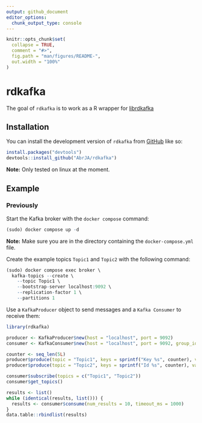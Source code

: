 ```yaml
---
output: github_document
editor_options: 
  chunk_output_type: console
---
```


<!-- README.md is generated from README.Rmd. Please edit that file -->

```r
knitr::opts_chunk$set(
  collapse = TRUE,
  comment = "#>",
  fig.path = "man/figures/README-",
  out.width = "100%"
)
```

# rdkafka

<!-- badges: start -->
<!-- badges: end -->

The goal of `rdkafka` is to work as a R wrapper for [librdkafka](https://github.com/confluentinc/librdkafka)

## Installation

You can install the development version of `rdkafka` from [GitHub](https://github.com/AbrJA/rdkafka) like so:

``` r
install.packages("devtools")
devtools::install_github("AbrJA/rdkafka")
```

**Note:** Only tested on linux at the moment.

## Example

### Previously

Start the Kafka broker with the `docker compose` command:

```r
(sudo) docker compose up -d
```

**Note:** Make sure you are in the directory containing the `docker-compose.yml` file.

Create the example topics `Topic1` and `Topic2` with the following command:

```r
(sudo) docker compose exec broker \
  kafka-topics --create \
    --topic Topic1 \
    --bootstrap-server localhost:9092 \
    --replication-factor 1 \
    --partitions 1
```

Use a `KafkaProducer` object to send messages and a `Kafka Consumer` to receive them:

```r
library(rdkafka)

producer <- KafkaProducer$new(host = "localhost", port = 9092)
consumer <- KafkaConsumer$new(host = "localhost", port = 9092, group_id = "readme", extra_options = list("auto.offset.reset" = "earliest"))
```

```r
counter <- seq_len(5L)
producer$produce(topic = "Topic1", keys = sprintf("Key %s", counter), values = sprintf("Message %s", counter)) |> print()
producer$produce(topic = "Topic2", keys = sprintf("Id %s", counter), values = sprintf("Body %s", counter)) |> print()
```

```r
consumer$subscribe(topics = c("Topic1", "Topic2"))
consumer$get_topics()
```

```r
results <- list()
while (identical(results, list())) {
  results <- consumer$consume(num_results = 10, timeout_ms = 1000)
}
data.table::rbindlist(results)
```
